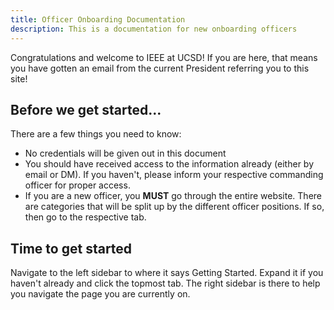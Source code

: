 ```yaml
---
title: Officer Onboarding Documentation
description: This is a documentation for new onboarding officers
---
```


Congratulations and welcome to IEEE at UCSD! If you are here, that means you have gotten an email from the current President referring you to this site!

## Before we get started...

There are a few things you need to know:

-   No credentials will be given out in this document
-   You should have received access to the information already (either by email or DM). If you haven't, please inform your respective commanding officer for proper access.
-   If you are a new officer, you **MUST** go through the entire website. There are categories that will be split up by the different officer positions. If so, then go to the respective tab.

## Time to get started

Navigate to the left sidebar to where it says Getting Started. Expand it if you haven't already and click the topmost tab. The right sidebar is there to help you navigate the page you are currently on.
